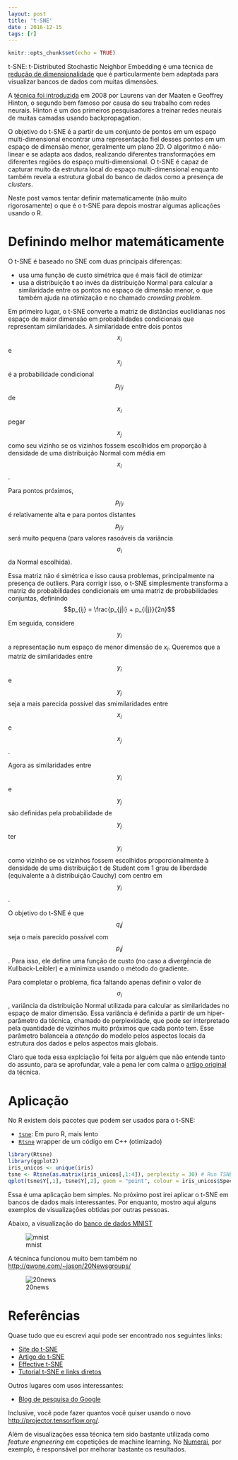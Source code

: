 ```yaml
---
layout: post
title: 't-SNE'
date : 2016-12-15
tags: [r]
--- 
```


```r
knitr::opts_chunk$set(echo = TRUE)  
```

t-SNE: t-Distributed Stochastic Neighbor Embedding é uma técnica de [redução de dimensionalidade](https://en.wikipedia.org/wiki/Dimensionality_reduction) que é 
particularmente bem adaptada para visualizar bancos de dados com muitas dimensões.

A [técnica foi introduzida](https://lvdmaaten.github.io/publications/papers/JMLR_2008.pdf) em 2008 por Laurens van der Maaten e Geoffrey Hinton,
o segundo bem famoso por causa do seu trabalho com redes neurais. Hinton é um dos 
primeiros pesquisadores a treinar redes neurais de muitas camadas usando backpropagation. 

O objetivo do t-SNE é a partir de um conjunto de pontos em um espaço multi-dimensional
encontrar uma representação fiel desses pontos em um espaço de dimensão menor, 
geralmente um plano 2D. O algoritmo é não-linear e se adapta aos dados, realizando 
diferentes transformações em diferentes regiões do espaço multi-dimensional. O 
t-SNE é capaz de capturar muito da estrutura local do espaço multi-dimensional enquanto 
também revela a estrutura global do banco de dados como a presença de *clusters*.

Neste post vamos tentar definir matematicamente (não muito rigorosamente) o que é
o t-SNE para depois mostrar algumas aplicações usando o R.

# Definindo melhor matemáticamente

O t-SNE é baseado no SNE com duas principais diferenças:

- usa uma função de custo simétrica que é mais fácil de otimizar
- usa a distribuição **t** ao invés da distribuição Normal para calcular a similaridade entre os pontos no espaço de dimensão menor, o que também ajuda na otimização e no chamado *crowding problem*.

Em primeiro lugar, o t-SNE converte a matriz de distâncias euclidianas nos espaço de 
maior dimensão em probabilidades
condicionais que representam similaridades. A similaridade entre dois pontos $$x_i$$ e 
$$x_j$$ é a probabilidade condicional $$p_{j|i}$$ de $$x_i$$ pegar $$x_j$$ como seu vizinho
se os vizinhos fossem escolhidos em proporção à densidade de uma distribuição Normal 
com média em $$x_i$$.

Para pontos próximos, $$p_{j|i}$$ é relativamente alta e para pontos distantes $$p_{j|i}$$
será muito pequena (para valores rasoáveis da variância $$\sigma_i$$ da Normal escolhida).

Essa matriz não é simétrica e isso causa problemas, principalmente na presença de 
outliers. Para corrigir isso, o t-SNE simplesmente transforma a matriz de probabilidades
condicionais em uma matriz de probabilidades conjuntas, definindo $$p_{ij} = \frac{p_{j|i} + p_{i|j}}{2n}$$

Em seguida, considere $$y_i$$ a representação num espaço de menor dimensão de $x_i$.
Queremos que a matriz de similaridades entre $$y_i$$ e $$y_j$$ seja a mais parecida possível
das smimilaridades entre $$x_i$$ e $$x_j$$.

Agora as similaridades entre $$y_i$$ e $$y_j$$ são definidas pela probabilidade de $$y_j$$ ter $$y_i$$
como vizinho se os vizinhos fossem escolhidos proporcionalmente à densidade de uma distribuição
t de Student com 1 grau de liberdade (equivalente a à distribuição Cauchy) com centro em $$y_i$$.

O objetivo do t-SNE é que $$q_ij$$ seja o mais parecido possível com $$p_ij$$. Para 
isso, ele define uma função de custo (no caso a divergência de Kullback-Leibler)
e a minimiza usando o método do gradiente.

Para completar o problema, fica faltando apenas definir o valor de $$\sigma_i$$, variância
da distribuição Normal utilizada para calcular as similaridades no espaço de maior
dimensão. Essa variância é definida a partir de um hiper-parâmetro da técnica, chamado de 
perplexidade, que pode ser interpretado pela quantidade de vizinhos muito próximos que 
cada ponto tem. Esse parâmetro balanceia a *atenção* do modelo pelos aspectos locais da
estrutura dos dados e pelos aspectos mais globais.

Claro que toda essa explciação foi feita por alguém que não entende tanto do assunto, para se
aprofundar, vale a pena ler com calma o [artigo original](https://lvdmaaten.github.io/publications/papers/JMLR_2008.pdf) da técnica.

# Aplicação

No R existem dois pacotes que podem ser usados para o t-SNE:

- [`tsne`](https://cran.r-project.org/web/packages/tsne/): Em puro R, mais lento
- [`Rtsne`](https://github.com/jkrijthe/Rtsne) wrapper de um código em C++ (otimizado)

```r
library(Rtsne)
library(ggplot2) 
iris_unicos <- unique(iris)
tsne <- Rtsne(as.matrix(iris_unicos[,1:4]), perplexity = 30) # Run TSNE
qplot(tsne$Y[,1], tsne$Y[,2], geom = "point", colour = iris_unicos$Species) # Plot the result
```

Essa é uma aplicação bem simples. No próximo post irei aplicar o t-SNE em bancos
de dados mais interessantes. Por enquanto, mostro aqui alguns exemplos de visualizações
obtidas por outras pessoas.

Abaixo, a visualização do [banco de dados MNIST](http://yann.lecun.com/exdb/mnist/)

![mnist](https://lvdmaaten.github.io/tsne/examples/mnist_tsne.jpg)

A técninca funcionou muito bem também no [http://qwone.com/~jason/20Newsgroups/](http://qwone.com/~jason/20Newsgroups/)

![20news](https://lvdmaaten.github.io/tsne/examples/20news_tsne.jpg)

# Referências

Quase tudo que eu escrevi aqui pode ser encontrado nos seguintes links:

- [Site do t-SNE](https://lvdmaaten.github.io/tsne/)
- [Artigo do t-SNE](https://lvdmaaten.github.io/publications/papers/JMLR_2008.pdf)
- [Effective t-SNE](http://distill.pub/2016/misread-tsne/)
- [Tutorial t-SNE e links diretos](https://github.com/oreillymedia/t-SNE-tutorial)

Outros lugares com usos interessantes:

- [Blog de pesquisa do Google](https://research.googleblog.com/2016/12/open-sourcing-embedding-projector-tool.html)

Inclusive, você pode fazer quantos você quiser usando o novo [http://projector.tensorflow.org/](http://projector.tensorflow.org/).

Além de visualizações essa técnica tem sido bastante utilizada como *feature engneering* em 
copetições de machine learning. No [Numerai](https://numer.ai/), por exemplo, é responsável 
por melhorar bastante os resultados.
